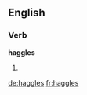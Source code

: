 ==English==

===Verb===
'''haggles'''

# {{third-person singular of|haggle}}

[[de:haggles]]
[[fr:haggles]]